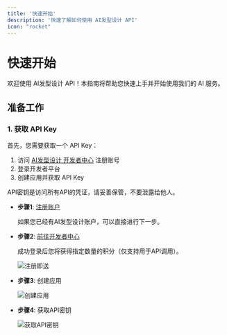 ```yaml
---
title: '快速开始'
description: '快速了解如何使用 AI发型设计 API'
icon: "rocket"
---
```


# 快速开始

欢迎使用 AI发型设计 API！本指南将帮助您快速上手并开始使用我们的 AI 服务。

## 准备工作

### 1. 获取 API Key

首先，您需要获取一个 API Key：

1. 访问 [AI发型设计 开发者中心](https://www.aihairstyle.cn/developer-platform) 注册账号
2. 登录开发者平台
3. 创建应用并获取 API Key

<Warning>
  API密钥是访问所有API的凭证，请妥善保管，不要泄露给他人。
</Warning>

- **步骤1**: <a href="https://www.aihairstyle.cn?source=dev" target="_blank">注册账户</a>

  如果您已经有AI发型设计账户，可以直接进行下一步。

- **步骤2**: <a href="https://www.aiharistyle.cn/developer-platform" target="_blank">前往开发者中心</a>

  成功登录后您将获得指定数量的积分（仅支持用于API调用）。

  ![注册即送](/images/dev/1.webp)


- **步骤3**: 创建应用

  ![创建应用](/images/dev/2.webp)

- **步骤4**: 获取API密钥

  ![获取API密钥](/images/dev/3.webp)
